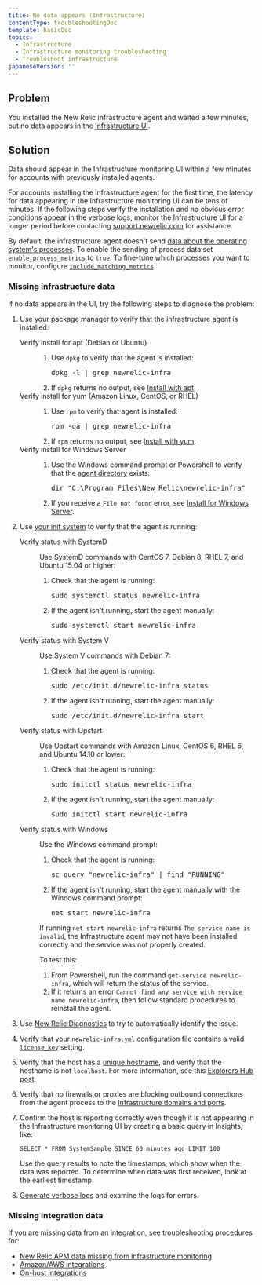 ```yaml
---
title: No data appears (Infrastructure)
contentType: troubleshootingDoc
template: basicDoc
topics:
  - Infrastructure
  - Infrastructure monitoring troubleshooting
  - Troubleshoot infrastructure
japaneseVersion: ''
---
```


## Problem

You installed the New Relic infrastructure agent and waited a few minutes, but no data appears in the [Infrastructure UI](/docs/infrastructure/new-relic-infrastructure/infrastructure-ui-pages/infrastructure-compute-page-measure-resource-usage).

## Solution

Data should appear in the Infrastructure monitoring UI within a few minutes for accounts with previously installed agents.

<div className="callout-important">


For accounts installing the infrastructure agent for the first time, the latency for data appearing in the Infrastructure monitoring UI can be tens of minutes. If the following steps verify the installation and no obvious error conditions appear in the verbose logs, monitor the Infrastructure UI for a longer period before contacting [support.newrelic.com](https://support.newrelic.com) for assistance.


</div>
<div className="callout-important">


By default, the infrastructure agent doesn't send [data about the operating system's processes](https://docs.newrelic.com/attribute-dictionary?attribute_name=&events_tids%5B%5D=8412). To enable the sending of process data set [`enable_process_metrics`](https://docs.newrelic.com/docs/infrastructure/install-configure-manage-infrastructure/configuration/infrastructure-configuration-settings#enable-process-metrics) to `true`. To fine-tune which processes you want to monitor, configure [`include_matching_metrics`](https://docs.newrelic.com/docs/infrastructure/install-configure-manage-infrastructure/configuration/infrastructure-configuration-settings#include-matching-metrics).


</div>

### Missing infrastructure data

If no data appears in the UI, try the following steps to diagnose the problem:

1.  Use your package manager to verify that the infrastructure agent is installed:
    
    <dl className="clamshell-list"><dt id="apt-install-verify">Verify install for apt (Debian or Ubuntu)</dt><dd><ol><li><p>Use <code>dpkg</code> to verify that the agent is installed:</p><pre>dpkg -l | grep newrelic-infra</pre></li><li>If <code>dpkg</code> returns no output, see <a href="/docs/infrastructure/new-relic-infrastructure/installation/install-infrastructure-linux#apt-based">Install with apt</a>.</li></ol></dd><dt id="yum-install-verify">Verify install for yum (Amazon Linux, CentOS, or RHEL)</dt><dd><ol><li><p>Use <code>rpm</code> to verify that agent is installed:</p><pre>rpm -qa | grep newrelic-infra</pre></li><li>If <code>rpm</code> returns no output, see <a href="/docs/infrastructure/new-relic-infrastructure/installation/install-infrastructure-linux#yum-based">Install with yum</a>.</li></ol></dd><dt id="windows-install-verify">Verify install for Windows Server</dt><dd><ol><li><p>Use the Windows command prompt or Powershell to verify that the <a href="/docs/agents/manage-apm-agents/troubleshooting/find-agent-root-directory#infra-agent">agent directory</a> exists:</p><pre>dir "C:\Program Files\New Relic\newrelic-infra"</pre></li><li>If you receive a <code>File not found</code> error, see <a href="/docs/infrastructure/new-relic-infrastructure/installation/install-infrastructure-windows-server">Install for Windows Server</a>.</li></ol></dd></dl>
    
2.  Use [your init system](/docs/infrastructure/new-relic-infrastructure/configuration/start-stop-restart-check-infrastructure-agent-status#init-system) to verify that the agent is running:
    
    <dl className="clamshell-list"><dt id="systemd-verify-status">Verify status with SystemD</dt><dd><p>Use SystemD commands with CentOS 7, Debian 8, RHEL 7, and Ubuntu 15.04 or higher:</p><ol><li><p>Check that the agent is running:</p><pre>sudo systemctl status newrelic-infra</pre></li><li><p>If the agent isn't running, start the agent manually:</p><pre>sudo systemctl start newrelic-infra</pre></li></ol></dd><dt id="systemv-verify-status">Verify status with System V</dt><dd><p>Use System V commands with Debian 7:</p><ol><li><p>Check that the agent is running:</p><pre>sudo /etc/init.d/newrelic-infra status</pre></li><li><p>If the agent isn't running, start the agent manually:</p><pre>sudo /etc/init.d/newrelic-infra start</pre></li></ol></dd><dt id="upstart-verify-status">Verify status with Upstart</dt><dd><p>Use Upstart commands with Amazon Linux, CentOS 6, RHEL 6, and Ubuntu 14.10 or lower:</p><ol><li><p>Check that the agent is running:</p><pre>sudo initctl status newrelic-infra</pre></li><li><p>If the agent isn't running, start the agent manually:</p><pre>sudo initctl start newrelic-infra</pre></li></ol></dd><dt id="windows-verify-status">Verify status with Windows</dt><dd><p>Use the Windows command prompt:</p><ol><li><p>Check that the agent is running:</p><pre>sc query "newrelic-infra" | find "RUNNING"</pre></li><li><p>If the agent isn't running, start the agent manually with the Windows command prompt:</p><pre>net start newrelic-infra</pre></li></ol><p>If running <code>net start newrelic-infra</code> returns <code>The service name is invalid</code>, the Infrastructure agent may not have been installed correctly and the service was not properly created.</p><p>To test this:</p><ol><li>From Powershell, run the command <code>get-service newrelic-infra</code>, which will return the status of the service.</li><li>If it returns an error <code>Cannot find any service with service name newrelic-infra</code>, then follow standard procedures to reinstall the agent.</li></ol></dd></dl>
    
3.  Use [New Relic Diagnostics](/docs/agents/manage-apm-agents/troubleshooting/new-relic-diagnostics) to try to automatically identify the issue.
4.  Verify that your [`newrelic-infra.yml`](/docs/infrastructure/new-relic-infrastructure/configuration/configure-infrastructure-agent#config-file) configuration file contains a valid [`license_key`](/docs/infrastructure/new-relic-infrastructure/configuration/configure-infrastructure-agent#conf-license_key) setting.
5.  Verify that the host has a [unique hostname](/docs/infrastructure/new-relic-infrastructure/getting-started/compatibility-requirements-new-relic-infrastructure#hostname), and verify that the hostname is not `localhost`. For more information, see this [Explorers Hub post](https://discuss.newrelic.com/t/relic-solution-a-common-reason-for-a-host-failing-to-show-up-in-the-infrastructure-dashboard/53031).
    
6.  Verify that no firewalls or proxies are blocking outbound connections from the agent process to the [Infrastructure domains and ports](/docs/apm/new-relic-apm/getting-started/networks#infrastructure).
    
7.  Confirm the host is reporting correctly even though it is not appearing in the Infrastructure monitoring UI by creating a basic query in Insights, like:
    
    ```
    SELECT * FROM SystemSample SINCE 60 minutes ago LIMIT 100
    ```
    
    Use the query results to note the timestamps, which show when the data was reported. To determine when data was first received, look at the earliest timestamp.
    
8.  [Generate verbose logs](/docs/infrastructure/new-relic-infrastructure/troubleshooting/generating-logs-troubleshooting-infrastructure) and examine the logs for errors.

### Missing integration data

If you are missing data from an integration, see troubleshooting procedures for:

*   [New Relic APM data missing from infrastructure monitoring](/docs/infrastructure/new-relic-infrastructure/troubleshooting/apm-data-missing-infrastructure)
*   [Amazon/AWS integrations](/docs/infrastructure/amazon-integrations/troubleshooting/no-data-appears-amazonaws-integrations)
*   [On-host integrations](/docs/infrastructure/on-host-integrations/troubleshooting/not-seeing-host-integration-data)